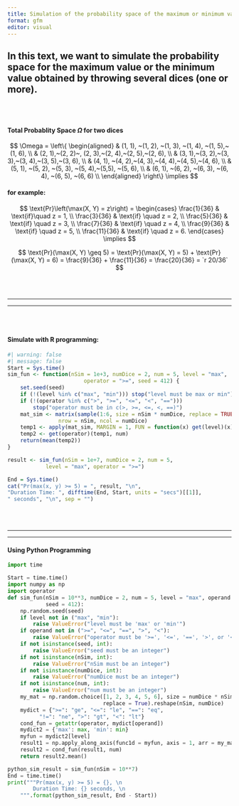 ```yaml
---
title: Simulation of the probability space of the maximum or minimum value for simultaneous throwing of several dice
format: gfm
editor: visual
---
```




## In this text, we want to simulate the probability space for the maximum value or the minimum value obtained by throwing several dices (one or more).

<br><br>


#### Total Probablity Space $\Omega$ for two dices



$$
\Omega = \left\{
\begin{aligned}
& (1, 1), ~(1, 2), ~(1, 3), ~(1, 4), ~(1, 5),~(1, 6), \\
& (2, 1),~(2, 2)~, (2, 3),~(2, 4),~(2, 5),~(2, 6), \\
& (3, 1),~(3, 2),~(3, 3),~(3, 4),~(3, 5),~(3, 6), \\
& (4, 1), ~(4, 2),~(4, 3),~(4, 4),~(4, 5),~(4, 6), \\
& (5, 1), ~(5, 2), ~(5, 3), ~(5, 4),~(5,5), ~(5, 6), \\
& (6, 1), ~(6, 2), ~(6, 3), ~(6, 4), ~(6, 5), ~(6, 6) \\
\end{aligned}
\right\} \implies 
$$


#### for example: 


$$
\text{Pr}\left(\max(X, Y) = z\right) = \begin{cases} 
\frac{1}{36} & \text{if}\quad z = 1,  \\
\frac{3}{36} & \text{if} \quad z = 2, \\
\frac{5}{36} & \text{if} \quad z = 3, \\
\frac{7}{36} & \text{if} \quad z = 4, \\
\frac{9}{36} & \text{if} \quad z = 5, \\
\frac{11}{36} & \text{if} \quad z = 6.
\end{cases} \implies 
$$


$$
\text{Pr}(\max(X, Y) \geq 5) = \text{Pr}(\max(X, Y) = 5) + \text{Pr}(\max(X, Y) = 6) = \frac{9}{36} + \frac{11}{36} = \frac{20}{36} = `r 20/36` 
$$


<br><br>

<hr><hr>

<br><br>


#### Simulate with R programming: 



```r
#| warning: false
#| message: false
Start = Sys.time()
sim_fun <- function(nSim = 1e+3, numDice = 2, num = 5, level = "max",
                        operator = ">=", seed = 412) {
    set.seed(seed)
    if (!(level %in% c("max", "min"))) stop("level must be max or min")
    if (!(operator %in% c(">", ">=", "<=", "<", "=="))) 
        stop("operator must be in c(>, >=, <=, <, ==)")
    mat_sim <- matrix(sample(1:6, size = nSim * numDice, replace = TRUE), 
                nrow = nSim, ncol = numDice)
    temp1 <- apply(mat_sim, MARGIN = 1, FUN = function(x) get(level)(x))
    temp2 <- get(operator)(temp1, num) 
    return(mean(temp2))
}

result <- sim_fun(nSim = 1e+7, numDice = 2, num = 5, 
            level = "max", operator = ">=")

End = Sys.time()
cat("Pr(max(x, y) >= 5) = ", result, "\n", 
"Duration Time: ", difftime(End, Start, units = "secs")[[1]], 
" seconds", "\n", sep = "")
```



<br><br>
<hr><hr>


#### Using Python Programming

```python
import time

Start = time.time()
import numpy as np
import operator
def sim_fun(nSim = 10**3, numDice = 2, num = 5, level = "max", operand = ">=", 
            seed = 412): 
    np.random.seed(seed)
    if level not in ("max", "min"): 
        raise ValueError("level must be 'max' or 'min'")
    if operand not in (">=", "<=", "==", ">", "<"):
        raise ValueError("operator must be '>=', '<=', '==', '>', or '<'")
    if not isinstance(seed, int): 
        raise ValueError("seed must be an integer")
    if not isinstance(nSim, int):
        raise ValueError("nSim must be an integer")
    if not isinstance(numDice, int):
        raise ValueError("numDice must be an integer")
    if not isinstance(num, int):
        raise ValueError("num must be an integer")
    my_mat = np.random.choice([1, 2, 3, 4, 5, 6], size = numDice * nSim, 
                              replace = True).reshape(nSim, numDice)
    mydict = {">=": "ge", "<=": "le", "==": "eq", 
          "!=": "ne", ">": "gt", "<": "lt"}
    cond_fun = getattr(operator, mydict[operand])
    mydict2 = {'max': max, 'min': min}
    myfun = mydict2[level]
    result1 = np.apply_along_axis(func1d = myfun, axis = 1, arr = my_mat)
    result2 = cond_fun(result1, num)
    return result2.mean()

python_sim_result = sim_fun(nSim = 10**7)
End = time.time()
print("""Pr(max(x, y) >= 5) = {}, \n
        Duration Time: {} seconds, \n
    """.format(python_sim_result, End - Start))
```